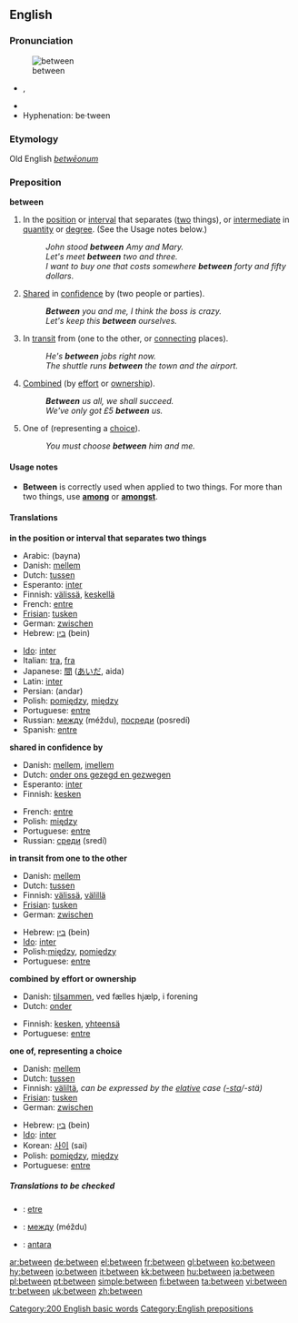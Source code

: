 ==English==

{{rank|another|right|each|173|between|face|tell|because}}

===Pronunciation===
[[Image:Entre.PNG|thumb|between]]
*{{IPA|/bɪˈtwiːn/}}, {{SAMPA|/bI"twi:n/}}
*{{audio|en-us-between.ogg|Audio (US)}}
*Hyphenation: be&middot;tween

===Etymology===
Old English ''[[betwēonum]]''
===Preposition===
'''between'''

#<!--DefA-->In the [[position]] or [[interval]] that separates ([[two]] things), or [[intermediate]] in [[quantity]] or [[degree]].  (See the Usage notes below.)
#:''John stood '''between''' Amy and Mary.''
#:''Let's meet '''between''' two and three.''
#:''I want to buy one that costs somewhere '''between''' forty and fifty dollars''.
#<!--DefB-->[[Share]]d in [[confidence]] by (two people or parties).
#:'''''Between''' you and me, I think the boss is crazy.''
#:''Let's keep this '''between''' ourselves.''
#<!--DefC-->In [[transit]] from (one to the other, or [[connecting]] places).
#:''He's '''between''' jobs right now.''
#:''The shuttle runs '''between''' the town and the airport.''
#<!--DefD-->[[Combined]] (by [[effort]] or [[ownership]]).
#:'''''Between''' us all, we shall succeed.''
#:''We've only got £5 '''between''' us.''
#<!--DefE-->One of (representing a [[choice]]).
#:''You must choose '''between''' him and me.''

====Usage notes====
*'''Between''' is correctly used when applied to two things.  For more than two things, use '''[[among]]''' or '''[[amongst]]'''.

====Translations====
<!--DefA-->'''in the position or interval that separates two things'''
{{top}}
*Arabic: {{ARchar|[[بين]]}} (bayna)
*Danish: [[mellem]]
*Dutch: [[tussen]]
*Esperanto: [[inter]]
*Finnish: [[välissä]], [[keskellä]]
*French: [[entre]]
*[[Frisian]]: [[tusken]]
*German: [[zwischen]]
*Hebrew: [[בין]] (bein)
{{mid}}
*[[Ido]]: [[inter]]
*Italian: [[tra]], [[fra]]
*Japanese: [[間]] ([[あいだ]], aida)
*Latin: [[inter]]
*Persian: {{FAchar|[[اندر]]}} (andar)
*Polish: [[pomiędzy]], [[między]]
*Portuguese: [[entre]]
*Russian: [[между]] (méždu), [[посреди]] (posredí) 
*Spanish: [[entre]]
{{bottom}}

<!--DefB-->'''shared in confidence by'''
{{top}}
*Danish: [[mellem]], [[imellem]]
*Dutch: [[onder ons gezegd en gezwegen]]
*Esperanto: [[inter]]
*Finnish: [[kesken]]
{{mid}}
*French: [[entre]]
*Polish: [[między]]
*Portuguese: [[entre]]
*Russian: [[среди]] (sredí)
{{bottom}}

<!--DefC-->'''in transit from one to the other'''
{{top}}
*Danish: [[mellem]]
*Dutch: [[tussen]]
*Finnish: [[välissä]], [[välillä]]
*[[Frisian]]: [[tusken]]
*German: [[zwischen]]
{{mid}}
*Hebrew: [[בין]] (bein)
*[[Ido]]: [[inter]]
*Polish:[[między]], [[pomiędzy]]
*Portuguese: [[entre]]
{{bottom}}

<!--DefD-->'''combined by effort or ownership'''
{{top}}
*Danish: [[tilsammen]], ved fælles hjælp, i forening
*Dutch: [[onder]]
{{mid}}
*Finnish: [[kesken]], [[yhteensä]]
*Portuguese: [[entre]]
{{bottom}}

<!--DefE-->'''one of, representing a choice'''
{{top}}
*Danish: [[mellem]]
*Dutch: [[tussen]]
*Finnish: [[väliltä]], ''can be expressed by the [[elative]] case ([[-sta]]/-stä)''
*[[Frisian]]: [[tusken]]
*German: [[zwischen]]
{{mid}}
*Hebrew: [[בין]] (bein)
*[[Ido]]: [[inter]]
*Korean: [[사이]] (sai)
*Polish: [[pomiędzy]], [[między]]
*Portuguese: [[entre]]
{{bottom}}

=====Translations to be checked=====
<!--Remove this section once all of the translations below have been moved into the tables above.-->
{{checktrans}}

*{{ttbc|Breton}}: [[etre]]
*{{ttbc|Bulgarian}}: [[между]] (méždu)
*{{ttbc|Indonesian}}: [[antara]]

[[Category:200 English basic words]]
[[Category:English prepositions]]

[[ar:between]]
[[de:between]]
[[el:between]]
[[fr:between]]
[[gl:between]]
[[ko:between]]
[[hy:between]]
[[io:between]]
[[it:between]]
[[kk:between]]
[[hu:between]]
[[ja:between]]
[[pl:between]]
[[pt:between]]
[[simple:between]]
[[fi:between]]
[[ta:between]]
[[vi:between]]
[[tr:between]]
[[uk:between]]
[[zh:between]]